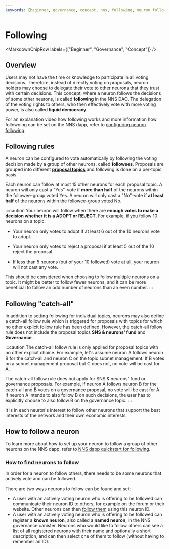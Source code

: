 ```yaml
---
keywords: [beginner, governance, concept, nns, following, neuron following, neurons]
---
```



# Following

<MarkdownChipRow labels={["Beginner", "Governance", "Concept"]} />

## Overview
Users may not have the time or knowledge to participate in all voting decisions.
Therefore, instead of directly voting on proposals, neuron holders may choose to delegate their vote to other neurons that they trust with certain decisions.
This concept, where a neuron follows the decisions of some other neurons, is called **following** in the NNS DAO.
The delegation of the voting rights to others, who then effectively vote with more voting power, is also called **liquid democracy**.

For an explanation video how following works and more information how followoing can be set on the NNS dapp,
refer to [configuring neuron following](/docs/current/developer-docs/daos/nns/concepts/using-the-nns-dapp/following-other-neurons).

## Following rules
A neuron can be configured to vote automatically by following the voting decision made by a group of other neurons,
called **followees**.
Proposals are grouped into different [**proposal topics**](/docs/current/developer-docs/daos/nns/concepts/proposals/proposal-topics) and following is done on a per-topic basis.

Each neuron can follow at most 15 other neurons for each proposal topic.
A neuron will only cast a "Yes"-vote if **more than half** of the neurons within the followee-group voted Yes.
A neuron will only cast a "No"-vote if **at least half** of the neurons within the followee-group voted No.

:::caution
Your neuron will follow when there are **enough votes to make a decision whether it is a ADOPT or REJECT**.
For example, if you follow 10 neurons on a topic:

- Your neuron only votes to adopt if at least 6 out of the 10 neurons vote to adopt.

- Your neuron only votes to reject a proposal if at least 5 out of the 10 reject the proposal.

- If less than 5 neurons (out of your 10 followed) vote at all, your neuron will not cast any vote.

This should be considered when choosing to follow multiple neurons on a topic.
It might be better to follow fewer neurons, and it can be more beneficial to follow an odd number of
 neurons than an even number.
:::

## Following "catch-all"
In addition to setting following for individual topics, neurons may also define a catch-all follow rule which is triggered for proposals with topics for which no other explicit follow rule has been defined.
However, the catch-all follow rule does not include the proposal topics **SNS & neurons' fund** and **Governance**.

:::caution
The catch-all follow rule is only applied for proposal topics with no other explicit choice. For example, let's assume neuron A follows neuron B for the catch-all and neuron C on the topic subnet management. If B votes on a subnet management proposal but C does not, no vote will be cast for A.

The catch-all follow rule does not apply for SNS & neurons' fund or governance proposals.
For example, if neuron A follows neuron B for the catch-all and B votes on a governance proposal, no vote will be cast for A. If neuron A intends to also follow B on such decisions, the user has to explicitly choose to also follow B on the governance topic.
:::

It is in each neuron's interest to follow other neurons that support the best interests of the network and their own economic interests.

## How to follow a neuron
To learn more about how to set up your neuron to follow a group of other neurons on the NNS dapp, refer to [NNS dapp quickstart for following](/docs/current/developer-docs/daos/nns/using-the-nns-dapp/nns-dapp-following-other-neurons).

### How to find neurons to follow
In order for a neuron to follow others, there needs to be some neurons that actively vote and can be followed.

There are two ways neurons to follow can be found and set:
* A user with an actively voting neuron who is offering to be followed can communicate their neuron ID to others, for example on the forum or their website. Other neurons can then [follow them](https://internetcomputer.org/docs/current/developer-docs/daos/nns/using-the-nns-dapp/nns-app-quickstart#step-5-enter-a-neuron-id-to-follow-or-select-a-group-of-neurons-from-the-menu-provided) using this neuron ID.
* A user with an actively voting neuron who is offering to be followed can register a **known neuron**, also called a **named neuron**, in the NNS governance canister. Neurons who would like to follow others can see a list of all registered neurons with their name and optionally a short description, and can then select one of them to follow (without having to remember an ID).

